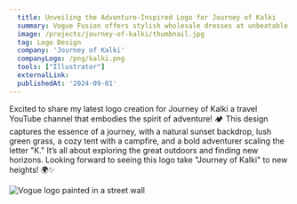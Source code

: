 ```yaml
---
  title: Unveiling the Adventure-Inspired Logo for Journey of Kalki
  summary: Vogue Fusion offers stylish wholesale dresses at unbeatable prices. We cater to boutique owners, event planners, and fashion enthusiasts seeking quality and value. Discover a curated selection that blends elegance with affordability.
  image: /projects/journey-of-kalki/thumbnail.jpg
  tag: Logo Design
  company: 'Journey of Kalki'
  companyLogo: /png/kalki.png
  tools: ["Illustrator"]
  externalLink:
  publishedAt: '2024-09-01'
---
```


Excited to share my latest logo creation for Journey of Kalki a travel YouTube channel that embodies the spirit of adventure! 🏕 This design captures the essence of a journey, with a natural sunset backdrop, lush green grass, a cozy tent with a campfire, and a bold adventurer scaling the letter "K." It’s all about exploring the great outdoors and finding new horizons. Looking forward to seeing this logo take "Journey of Kalki" to new heights! 🌍✨

![Vogue logo painted in a street wall](/projects/journey-of-kalki/logo-mark.jpg)
